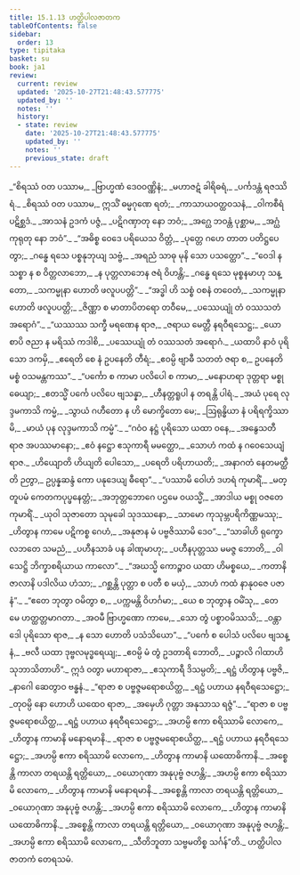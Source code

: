 ```yaml
---
title: 15.1.13 ဟတ္ထိပါလဇာတက
tableOfContents: false
sidebar:
  order: 13
type: tipitaka
basket: su
book: ja1
review:
  current: review
  updated: '2025-10-27T21:48:43.577775'
  updated_by: ''
  notes: ''
  history:
  - state: review
    date: '2025-10-27T21:48:43.577775'
    updated_by: ''
    notes: ''
    previous_state: draft
---
```



<ReviewStatus review={frontmatter.review} showDetails={true} />

<HypothesisAnnotation frontmatter={frontmatter} />

<DynamicBreadcrumb />

<Division number="337" book="ja1" e="ch" v="22" p="350">

<Paragraph number="3201" type="verses" book="ja1">
_“စိရဿံ ဝတ ပဿာမ,_  
_ဗြာဟ္မဏံ ဒေဝဝဏ္ဏိနံ;_  
_မဟာဇဋံ ခါရိဓရံ,_  
_ပင်္ကဒန္တံ ရဇဿိရံ._  

</Paragraph>

</Division>
<Division number="338" book="ja1" e="ch" v="22" p="350">

<Paragraph number="3202" type="verses" book="ja1">
_စိရဿံ ဝတ ပဿာမ,_  
ဣသိံ ဓမ္မဂုဏေ ရတံ;_  
_ကာသာယဝတ္ထဝသနံ,_  
_ဝါကစီရံ ပဋိစ္ဆဒံ._  

</Paragraph>

</Division>
<Division number="339" book="ja1" e="ch" v="22" p="350">

<Paragraph number="3203" type="verses" book="ja1">
_အာသနံ ဥဒကံ ပဇ္ဇံ,_  
_ပဋိဂဏှာတု နော ဘဝံ;_  
_အဂ္ဃေ ဘဝန္တံ ပုစ္ဆာမ,_  
_အဂ္ဃံ ကုရုတု နော ဘဝံ”._  

</Paragraph>

</Division>
<Division number="340" book="ja1" e="ch" v="22" p="350">

<Paragraph number="3204" type="verses" book="ja1">
_“အဓိစ္စ ဝေဒေ ပရိယေသ ဝိတ္တံ,_  
_ပုတ္တေ ဂဟေ တာတ ပတိဋ္ဌပေတွာ;_  
_ဂန္ဓေ ရသေ ပစ္စနုဘုယျ သဗ္ဗံ,_  
_အရညံ သာဓု မုနိ သော ပသတ္ထော”._  

</Paragraph>

</Division>
<Division number="341" book="ja1" e="ch" v="22" p="350">

<Paragraph number="3205" type="verses" book="ja1">
_“ဝေဒါ န သစ္စာ န စ ဝိတ္တလာဘော,_  
_န ပုတ္တလာဘေန ဇရံ ဝိဟန္တိ;_  
_ဂန္ဓေ ရသေ မုစ္စနမာဟု သန္တော,_  
_သကမ္မုနာ ဟောတိ ဖလူပပတ္တိ”._  

</Paragraph>

</Division>
<Division number="342" book="ja1" e="ch" v="22" p="350">

<Paragraph number="3206" type="verses" book="ja1">
_“အဒ္ဓါ ဟိ သစ္စံ ဝစနံ တဝေတံ,_  
_သကမ္မုနာ ဟောတိ ဖလူပပတ္တိ;_  
_ဇိဏ္ဏာ စ မာတာပိတရော တဝီမေ,_  
_ပဿေယျုံ တံ ဝဿသတံ အရောဂံ”._  

</Paragraph>

</Division>
<Division number="343" book="ja1" e="ch" v="22" p="351">

<Paragraph number="3207" type="verses" book="ja1">
_“ယဿဿ သက္ခီ မရဏေန ရာဇ,_  
_ဇရာယ မေတ္တီ နရဝီရသေဋ္ဌ;_  
_ယော စာပိ ဇညာ န မရိဿံ ကဒါစိ,_  
_ပဿေယျုံ တံ ဝဿသတံ အရောဂံ._  

</Paragraph>

</Division>
<Division number="344" book="ja1" e="ch" v="22" p="351">

<Paragraph number="3208" type="verses" book="ja1">
_ယထာပိ နာဝံ ပုရိသော ဒကမှိ,_  
_ဧရေတိ စေ နံ ဥပနေတိ တီရံ;_  
_ဧဝမ္ပိ ဗျာဓီ သတတံ ဇရာ စ,_  
ဥပနေတိ မစ္စံ ဝသမန္တကဿ”._  

</Paragraph>

</Division>
<Division number="345" book="ja1" e="ch" v="22" p="351">

<Paragraph number="3209" type="verses" book="ja1">
_“ပင်္ကော စ ကာမာ ပလိပေါ စ ကာမာ,_  
_မနောဟရာ ဒုတ္တရာ မစ္စုဓေယျာ;_  
_ဧတသ္မိံ ပင်္ကေ ပလိပေ ဗျသန္နာ,_  
_ဟီနတ္တရူပါ န တရန္တိ ပါရံ._  

</Paragraph>

</Division>
<Division number="346" book="ja1" e="ch" v="22" p="351">

<Paragraph number="3210" type="verses" book="ja1">
_အယံ ပုရေ လုဒ္ဒမကာသိ ကမ္မံ,_  
_သွာယံ ဂဟီတော န ဟိ မောက္ခိတော မေ;_  
_ဩရုန္ဓိယာ နံ ပရိရက္ခိဿာမိ,_  
_မာယံ ပုန လုဒ္ဒမကာသိ ကမ္မံ”._  

</Paragraph>

</Division>
<Division number="347" book="ja1" e="ch" v="22" p="351">

<Paragraph number="3211" type="verses" book="ja1">
_“ဂဝံဝ နဋ္ဌံ ပုရိသော ယထာ ဝနေ,_  
_အနွေသတီ ရာဇ အပဿမာနော;_  
_ဧဝံ နဋ္ဌော ဧသုကာရီ မမတ္ထော,_  
_သောဟံ ကထံ န ဂဝေသေယျံ ရာဇ._  

</Paragraph>

</Division>
<Division number="348" book="ja1" e="ch" v="22" p="351">

<Paragraph number="3212" type="verses" book="ja1">
_ဟိယျောတိ ဟိယျတိ ပေါသော,_  
_ပရေတိ ပရိဟာယတိ;_  
_အနာဂတံ နေတမတ္ထီတိ ဉတွာ,_  
ဥပ္ပန္နဆန္ဒံ ကော ပနုဒေယျ ဓီရော”._  

</Paragraph>

</Division>
<Division number="349" book="ja1" e="ch" v="22" p="351">

<Paragraph number="3213" type="verses" book="ja1">
_“ပဿာမိ ဝေါဟံ ဒဟရံ ကုမာရိံ,_  
_မတ္တူပမံ ကေတကပုပ္ဖနေတ္တံ;_  
_အဘုတ္တဘောဂေ ပဌမေ ဝယသ္မိံ,_  
_အာဒါယ မစ္စု ဝဇတေ ကုမာရိံ._  

</Paragraph>

</Division>
<Division number="350" book="ja1" e="ch" v="22" p="352">

<Paragraph number="3214" type="verses" book="ja1">
_ယုဝါ သုဇာတော သုမုခေါ သုဒဿနော,_  
_သာမော ကုသုမ္ဘပရိကိဏ္ဏမဿု;_  
_ဟိတွာန ကာမေ ပဋိကစ္စ ဂေဟံ,_  
_အနုဇာန မံ ပဗ္ဗဇိဿာမိ ဒေဝ”._  

</Paragraph>

</Division>
<Division number="351" book="ja1" e="ch" v="22" p="352">

<Paragraph number="3215" type="verses" book="ja1">
_“သာခါဟိ ရုက္ခော လဘတေ သမညံ,_  
_ပဟီနသာခံ ပန ခါဏုမာဟု;_  
_ပဟီနပုတ္တဿ မမဇ္ဇ ဘောတိ,_  
_ဝါသေဋ္ဌိ ဘိက္ခာစရိယာယ ကာလော”._  

</Paragraph>

</Division>
<Division number="352" book="ja1" e="ch" v="22" p="352">

<Paragraph number="3216" type="verses" book="ja1">
_“အဃသ္မိ ကောဉ္စာဝ ယထာ ဟိမစ္စယေ,_  
_ကတာနိ ဇာလာနိ ပဒါလိယ ဟံသာ;_  
_ဂစ္ဆန္တိ ပုတ္တာ စ ပတီ စ မယှံ,_  
_သာဟံ ကထံ နာနုဝဇေ ပဇာနံ”._  

</Paragraph>

</Division>
<Division number="353" book="ja1" e="ch" v="22" p="352">

<Paragraph number="3217" type="verses" book="ja1">
_“ဧတေ ဘုတွာ ဝမိတွာ စ,_  
_ပက္ကမန္တိ ဝိဟင်္ဂမာ;_  
_ယေ စ ဘုတွာန ဝမိံသု,_  
_တေ မေ ဟတ္ထတ္တမာဂတာ._  

</Paragraph>

</Division>
<Division number="354" book="ja1" e="ch" v="22" p="352">

<Paragraph number="3218" type="verses" book="ja1">
_အဝမီ ဗြာဟ္မဏော ကာမေ,_  
_သော တွံ ပစ္စာဝမိဿသိ;_  
_ဝန္တာဒေါ ပုရိသော ရာဇ,_  
_န သော ဟောတိ ပသံသိယော”._  

</Paragraph>

</Division>
<Division number="355" book="ja1" e="ch" v="22" p="352">

<Paragraph number="3219" type="verses" book="ja1">
_“ပင်္ကေ စ ပေါသံ ပလိပေ ဗျသန္နံ,_  
_ဗလီ ယထာ ဒုဗ္ဗလမုဒ္ဓရေယျ;_  
_ဧဝမ္ပိ မံ တွံ ဥဒတာရိ ဘောတိ,_  
_ပဉ္စာလိ ဂါထာဟိ သုဘာသိတာဟိ”._  

</Paragraph>

</Division>
<Division number="356" book="ja1" e="ch" v="22" p="352">

<Paragraph number="3220" type="verses" book="ja1">
ဣဒံ ဝတွာ မဟာရာဇာ,_  
_ဧသုကာရီ ဒိသမ္ပတိ;_  
_ရဋ္ဌံ ဟိတွာန ပဗ္ဗဇိ,_  
_နာဂေါ ဆေတွာဝ ဗန္ဓနံ._  

</Paragraph>

</Division>
<Division number="357" book="ja1" e="ch" v="22" p="352">

<Paragraph number="3221" type="verses" book="ja1">
_“ရာဇာ စ ပဗ္ဗဇ္ဇမရောစယိတ္ထ,_  
_ရဋ္ဌံ ပဟာယ နရဝီရသေဋ္ဌော;_  
_တုဝမ္ပိ နော ဟောဟိ ယထေဝ ရာဇာ,_  
_အမှေဟိ ဂုတ္တာ အနုသာသ ရဇ္ဇံ”._  

</Paragraph>

</Division>
<Division number="358" book="ja1" e="ch" v="22" p="353">

<Paragraph number="3222" type="verses" book="ja1">
_“ရာဇာ စ ပဗ္ဗဇ္ဇမရောစယိတ္ထ,_  
_ရဋ္ဌံ ပဟာယ နရဝီရသေဋ္ဌော;_  
_အဟမ္ပိ ဧကာ စရိဿာမိ လောကေ,_  
_ဟိတွာန ကာမာနိ မနောရမာနိ._  

</Paragraph>

</Division>
<Division number="359" book="ja1" e="ch" v="22" p="353">

<Paragraph number="3223" type="verses" book="ja1">
_ရာဇာ စ ပဗ္ဗဇ္ဇမရောစယိတ္ထ,_  
_ရဋ္ဌံ ပဟာယ နရဝီရသေဋ္ဌော;_  
_အဟမ္ပိ ဧကာ စရိဿာမိ လောကေ,_  
_ဟိတွာန ကာမာနိ ယထောဓိကာနိ._  

</Paragraph>

</Division>
<Division number="360" book="ja1" e="ch" v="22" p="353">

<Paragraph number="3224" type="verses" book="ja1">
_အစ္စေန္တိ ကာလာ တရယန္တိ ရတ္တိယော,_  
_ဝယောဂုဏာ အနုပုဗ္ဗံ ဇဟန္တိ;_  
_အဟမ္ပိ ဧကာ စရိဿာမိ လောကေ,_  
_ဟိတွာန ကာမာနိ မနောရမာနိ._  

</Paragraph>

</Division>
<Division number="361" book="ja1" e="ch" v="22" p="353">

<Paragraph number="3225" type="verses" book="ja1">
_အစ္စေန္တိ ကာလာ တရယန္တိ ရတ္တိယော,_  
_ဝယောဂုဏာ အနုပုဗ္ဗံ ဇဟန္တိ;_  
_အဟမ္ပိ ဧကာ စရိဿာမိ လောကေ,_  
_ဟိတွာန ကာမာနိ ယထောဓိကာနိ._  

</Paragraph>

</Division>
<Division number="362" book="ja1" e="ch" v="22" p="353">

<Paragraph number="3226" type="verses" book="ja1">
_အစ္စေန္တိ ကာလာ တရယန္တိ ရတ္တိယော,_  
_ဝယောဂုဏာ အနုပုဗ္ဗံ ဇဟန္တိ;_  
_အဟမ္ပိ ဧကာ စရိဿာမိ လောကေ,_  
_သီတိဘူတာ သဗ္ဗမတိစ္စ သင်္ဂန်”တိ._  


</Paragraph>
</Division>

<Paragraph number="3227" type="center" book="ja1">
ဟတ္ထိပါလဇာတကံ တေရသမံ.
</Paragraph>